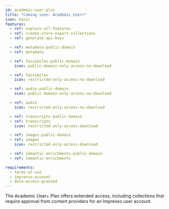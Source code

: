 ```yaml
---
id: academic-user-plus
title: "Coming soon: Academic User+"
icon: basic
features:
  - ref: explore-all-features
  - ref: create-store-export-collections
  - ref: generate-api-keys

  - ref: metadata-public-domain
  - ref: metadata

  - ref: facsimiles-public-domain
    icon: public-domain-only-access-no-download

  - ref: facsimiles
    icon: restricted-only-access-no-download

  - ref: audio-public-domain
    icon: public-domain-only-access-no-download

  - ref: audio
    icon: restricted-only-access-no-download

  - ref: transcripts-public-domain
  - ref: transcripts
    icon: restricted-only-access-download

  - ref: images-public-domain
  - ref: images
    icon: restricted-only-access-download

  - ref: semantic-enrichments-public-domain
  - ref: semantic-enrichments

requirements:
  - terms-of-use
  - impresso-account
  - data-access-granted
---
```


The Academic User+ Plan offers extended access, including collections that require approval from content providers for an Impresso user account.
